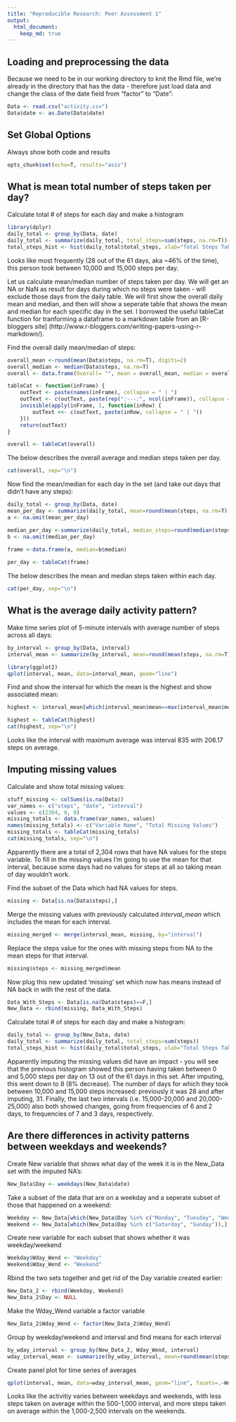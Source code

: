 ```yaml
---
title: "Reproducible Research: Peer Assessment 1"
output: 
  html_document:
    keep_md: true
---
```


## Loading and preprocessing the data

Because we need to be in our working directory to knit the Rmd file, we're already in the directory that has the data - therefore just load data and change the class of the date field from "factor" to "Date": 
```r
Data <- read.csv("activity.csv")
Data$date <- as.Date(Data$date)
```

## Set Global Options
Always show both code and results
```r
opts_chunk$set(echo=T, results="asis")
```

## What is mean total number of steps taken per day?
Calculate total # of steps for each day and make a histogram
```r
library(dplyr)
daily_total <- group_by(Data, date)
daily_total <- summarize(daily_total, total_steps=sum(steps, na.rm=T))
total_steps_hist <- hist(daily_total$total_steps, xlab="Total Steps Taken Each Day", main="Frequency of Total Steps Taken Each Day", labels=T)
```  

Looks like most frequently (28 out of the 61 days, aka ~46% of the time), this person took between 10,000 and 15,000 steps per day.

Let us calculate mean/median number of steps taken per day. We will get an NA or NaN as result for days during which no steps were taken - will exclude those days from the daily table. We will first show the overall daily mean and median, and then will show a seperate table that shows the mean and median for each specific day in the set. I borrowed the useful tableCat function for tranforming a dataframe to a markdown table from an [R-bloggers site] (http://www.r-bloggers.com/writing-papers-using-r-markdown/). 

Find the overall daily mean/median of steps:
```r
overall_mean <-round(mean(Data$steps, na.rm=T), digits=2)
overall_median <- median(Data$steps, na.rm=T)
overall <- data.frame(Overall= "", mean = overall_mean, median = overall_median)

tableCat <- function(inFrame) {
    outText <- paste(names(inFrame), collapse = " | ")
    outText <- c(outText, paste(rep(":---:", ncol(inFrame)), collapse = " | "))
    invisible(apply(inFrame, 1, function(inRow) {
        outText <<- c(outText, paste(inRow, collapse = " | "))
    }))
    return(outText)
}

overall <- tableCat(overall)
```
The below describes the overall average and median steps taken per day.
```r
cat(overall, sep="\n")
```
Now find the mean/median for each day in the set (and take out days that didn't have any steps):
```r
daily_total <- group_by(Data, date)
mean_per_day <- summarize(daily_total, mean=round(mean(steps, na.rm=T), digits=2))
a <- na.omit(mean_per_day)

median_per_day <-summarize(daily_total, median_steps=round(median(steps, na.rm=T), digits=2))
b <- na.omit(median_per_day)

frame <-data.frame(a, median=b$median)
  
per_day <- tableCat(frame)

```
The below describes the mean and median steps taken within each day. 
```r
cat(per_day, sep="\n")  
```

## What is the average daily activity pattern?
Make time series plot of 5-minute intervals with average number of steps across all days:
```r
by_interval <- group_by(Data, interval)
interval_mean <- summarize(by_interval, mean=round(mean(steps, na.rm=T), digits=2))

library(ggplot2)
qplot(interval, mean, data=interval_mean, geom="line")
```

Find and show the interval for which the mean is the highest and show associated mean:
```r
highest <- interval_mean[which(interval_mean$mean==max(interval_mean$mean)),]

highest <- tableCat(highest)
cat(highest, sep="\n")
```
Looks like the interval with maximum average was interval 835 with 206.17 steps on average.

## Imputing missing values
Calculate and show total missing values: 
```r
stuff_missing <- colSums(is.na(Data))
var_names <- c("steps", "date", "interval")
values <- c(2304, 0, 0)
missing_totals <- data.frame(var_names, values)
names(missing_totals) <- c("Variable Name", "Total Missing Values")
missing_totals <- tableCat(missing_totals)
cat(missing_totals, sep="\n")
```
Apparently there are a total of 2,304 rows that have NA values for the steps variable.
To fill in the missing values I'm going to use the mean for that interval, because some days had no values for steps at all so taking mean of day wouldn't work.

Find the subset of the Data which had NA values for steps.
```r
missing <- Data[is.na(Data$steps),]
```
Merge the missing values with previously calculated *interval_mean* which includes the mean for each interval.
```r
missing_merged <- merge(interval_mean, missing, by="interval")
```
Replace the steps value for the ones with missing steps from NA to the mean steps for that interval.
```r
missing$steps <- missing_merged$mean
```
Now plug this new updated 'missing' set which now has means instead of NA back in with the rest of the data.
```r
Data_With_Steps <- Data[is.na(Data$steps)==F,]
New_Data <- rbind(missing, Data_With_Steps)
```
Calculate total # of steps for each day and make a histogram:
```r
daily_total <- group_by(New_Data, date)
daily_total <- summarize(daily_total, total_steps=sum(steps))
total_steps_hist <- hist(daily_total$total_steps, xlab="Total Steps Taken Each Day", main="Frequency of Total Steps Taken Each Day", labels=T)
```  

Apparently imputing the missing values did have an impact - you will see that the previous histogram showed this person having taken between 0 and 5,000 steps per day on 13 out of the 61 days in this set. After imputing, this went down to 8 (8% decrease). The number of days for which they took between 10,000 and 15,000 steps increased: previously it was 28 and after imputing, 31. Finally, the last two intervals (i.e. 15,000-20,000 and 20,000-25,000) also both showed changes, going from frequencies of 6 and 2 days, to frequencies of 7 and 3 days, respectively.

## Are there differences in activity patterns between weekdays and weekends?
Create New variable that shows what day of the week it is in the New_Data set with the imputed NA's:
```r
New_Data$Day <- weekdays(New_Data$date)
```
Take a subset of the data that are on a weekday and a seperate subset of those that happened on a weekend:
```r
Weekday <- New_Data[which(New_Data$Day %in% c("Monday", "Tuesday", "Wednesday", "Thursday", "Friday")),]
Weekend <- New_Data[which(New_Data$Day %in% c("Saturday", "Sunday")),]
```
Create new variable for each subset that shows whether it was weekday/weekend
```r
Weekday$Wday_Wend <- "Weekday"
Weekend$Wday_Wend <- "Weekend"
```
Rbind the two sets together and get rid of the Day variable created earlier:
```r
New_Data_2 <- rbind(Weekday, Weekend)
New_Data_2$Day <- NULL
```
Make the Wday_Wend variable a factor variable
```r
New_Data_2$Wday_Wend <- factor(New_Data_2$Wday_Wend)
```
Group by weekday/weekend and interval and find means for each interval 
```r
by_wday_interval <- group_by(New_Data_2, Wday_Wend, interval)
wday_interval_mean <- summarize(by_wday_interval, mean=round(mean(steps), digits=2))
```
Create panel plot for time series of averages
```r
qplot(interval, mean, data=wday_interval_mean, geom="line", facets=.~Wday_Wend) + labs(y="mean steps for interval", title="Average Steps Per Interval - Weekday v Weekend")
```

Looks like the activitiy varies between weekdays and weekends, with less steps taken on average within the 500-1,000 interval, and more steps taken on average within the 1,000-2,500 intervals on the weekends.
